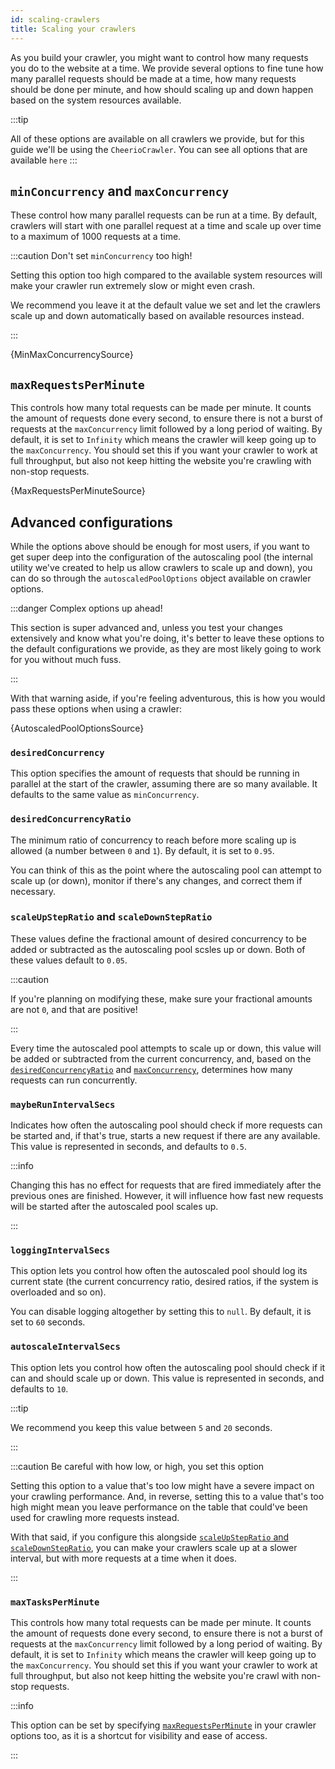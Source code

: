 ```yaml
---
id: scaling-crawlers
title: Scaling your crawlers
---
```





As you build your crawler, you might want to control how many requests you do to the website at a time. We provide several options to fine tune how many parallel requests should be made at a time, how many requests should be done per minute, and how should scaling up and down happen based on the system resources available.

:::tip

All of these options are available on all crawlers we provide, but for this guide we'll be using the <ApiLink to="cheerio-crawler/class/CheerioCrawler">`CheerioCrawler`</ApiLink>. You can see all options that are available <ApiLink to="cheerio-crawler/interface/CheerioCrawlerOptions">`here`</ApiLink>
:::

## `minConcurrency` and `maxConcurrency`

These control how many parallel requests can be run at a time. By default, crawlers will start with one parallel request at a time and scale up over time to a maximum of 1000 requests at a time.

:::caution Don't set `minConcurrency` too high!

Setting this option too high compared to the available system resources will make your crawler run extremely slow or might even crash.

We recommend you leave it at the default value we set and let the crawlers scale up and down automatically based on available resources instead.

:::

<CodeBlock language="js">
	{MinMaxConcurrencySource}
</CodeBlock>

## `maxRequestsPerMinute`

This controls how many total requests can be made per minute. It counts the amount of requests done every second, to ensure there is not a burst of requests at the `maxConcurrency` limit followed by a long period of waiting. By default, it is set to `Infinity` which means the crawler will keep going up to the `maxConcurrency`. You should set this if you want your crawler to work at full throughput, but also not keep hitting the website you're crawling with non-stop requests.

<CodeBlock language="js">
	{MaxRequestsPerMinuteSource}
</CodeBlock>

## Advanced configurations

While the options above should be enough for most users, if you want to get super deep into the configuration of the autoscaling pool (the internal utility we've created to help us allow crawlers to scale up and down), you can do so through the <ApiLink to="cheerio-crawler/interface/CheerioCrawlerOptions#autoscaledPoolOptions">`autoscaledPoolOptions`</ApiLink> object available on crawler options.

:::danger Complex options up ahead!

This section is super advanced and, unless you test your changes extensively and know what you're doing, it's better to leave these options to the default configurations we provide, as they are most likely going to work for you without much fuss.

:::

With that warning aside, if you're feeling adventurous, this is how you would pass these options when using a crawler:

<CodeBlock language="js">
	{AutoscaledPoolOptionsSource}
</CodeBlock>

### `desiredConcurrency`

This option specifies the amount of requests that should be running in parallel at the start of the crawler, assuming there are so many available. It defaults to the same value as `minConcurrency`.

### `desiredConcurrencyRatio`

The minimum ratio of concurrency to reach before more scaling up is allowed (a number between `0` and `1`). By default, it is set to `0.95`.

You can think of this as the point where the autoscaling pool can attempt to scale up (or down), monitor if there's any changes, and correct them if necessary.

### `scaleUpStepRatio` and `scaleDownStepRatio`

These values define the fractional amount of desired concurrency to be added or subtracted as the autoscaling pool scsles up or down. Both of these values default to `0.05`.

:::caution

If you're planning on modifying these, make sure your fractional amounts are not `0`, and that are positive!

:::

Every time the autoscaled pool attempts to scale up or down, this value will be added or subtracted from the current concurrency, and, based on the [`desiredConcurrencyRatio`](#desiredconcurrencyratio) and [`maxConcurrency`](#minconcurrency-and-maxconcurrency), determines how many requests can run concurrently.

### `maybeRunIntervalSecs`

Indicates how often the autoscaling pool should check if more requests can be started and, if that's true, starts a new request if there are any available. This value is represented in seconds, and defaults to `0.5`.

:::info

Changing this has no effect for requests that are fired immediately after the previous ones are finished. However, it will influence how fast new requests will be started after the autoscaled pool scales up.

:::

### `loggingIntervalSecs`

This option lets you control how often the autoscaled pool should log its current state (the current concurrency ratio, desired ratios, if the system is overloaded and so on).

You can disable logging altogether by setting this to `null`. By default, it is set to `60` seconds.

### `autoscaleIntervalSecs`

This option lets you control how often the autoscaling pool should check if it can and should scale up or down. This value is represented in seconds, and defaults to `10`.

:::tip

We recommend you keep this value between `5` and `20` seconds.

:::

:::caution Be careful with how low, or high, you set this option

Setting this option to a value that's too low might have a severe impact on your crawling performance. And, in reverse, setting this to a value that's too high might mean you leave performance on the table that could've been used for crawling more requests instead.

With that said, if you configure this alongside [`scaleUpStepRatio` and `scaleDownStepRatio`](#scaleupstepratio-and-scaledownstepratio), you can make your crawlers scale up at a slower interval, but with more requests at a time when it does.

:::

### `maxTasksPerMinute`

This controls how many total requests can be made per minute. It counts the amount of requests done every second, to ensure there is not a burst of requests at the `maxConcurrency` limit followed by a long period of waiting. By default, it is set to `Infinity` which means the crawler will keep going up to the `maxConcurrency`. You should set this if you want your crawler to work at full throughput, but also not keep hitting the website you're crawl with non-stop requests.

:::info

This option can be set by specifying [`maxRequestsPerMinute`](#maxrequestsperminute) in your crawler options too, as it is a shortcut for visibility and ease of access.

:::
